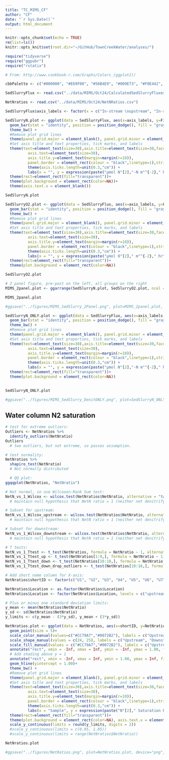```yaml
---
title: "TC_MIMS_CF"
author: "CF"
date: "`r Sys.Date()`"
output: html_document
---
```


```r
knitr::opts_chunk$set(echo = TRUE)
rm(list=ls())
knitr::opts_knit$set(root.dir="~/GitHub/TownCreekWater/analyses/")
```

```r
require("tidyverse")
require("ggpubr")
require("rstatix")
```

```r
# From: http://www.cookbook-r.com/Graphs/Colors_(ggplot2)/

cbbPalette <- c("#000000", "#E69F00", "#56B4E9", "#009E73", "#F0E442", "#0072B2", "#D55E00", "#CC79A7")
```

```r
SedSlurryFlux <- read.csv("../data/MIMS/Oct24/CalculatedSedSlurryFluxes.csv")

NetNratios <- read.csv("../data/MIMS/Oct24/NetNRatios.csv")
```

```r
SedSlurryFlux$axis_labels <- factor(x = c("In-stream \nupstream", "In-stream \nisland", "In-stream \ndownstream", "Dry \nupstream", "Dry \ndownstream"), levels = c("Dry \nupstream", "Dry \ndownstream", "In-stream \nupstream", "In-stream \ndownstream", "In-stream \nisland"))
```



```r
SedSlurryN.plot <- ggplot(data = SedSlurryFlux, aes(x=axis_labels, y=FinalFluxValue.umol.hr.m2._N)) +
  geom_bar(stat = "identity", position = position_dodge(), fill = "gray46", color = "gray46")+
  theme_bw() +
  #Remove plot grid lines
  theme(panel.grid.major = element_blank(), panel.grid.minor = element_blank()) + 
  #Set axis title and text properties, tick marks, and labels
  theme(text=element_text(size=30),axis.title=element_text(size=30,face="bold"),
          axis.text=element_text(size=30),  
          axis.title.y=element_text(margin=margin(r=10)),
          panel.border = element_rect(colour = "black",linetype=1),strip.text = element_text(size = 30), legend.position="right", legend.title = element_text(size=30), legend.text=element_text(size=30)) + 
          theme(axis.ticks.length=unit(0.3,"cm")) + 
          labs(x = "", y = expression(paste("µmol N"[2],"-N m"^{-2}," hr"^{-1})), title="") +
  theme(rect=element_rect(fill="transparent"))+
  theme(plot.background = element_rect(color=NA))+
  theme(axis.text.x = element_blank())

SedSlurryN.plot
```

```r
SedSlurryO2.plot <- ggplot(data = SedSlurryFlux, aes(x=axis_labels, y=FinalFluxValue.umol.hr.m2._O2)) +
  geom_bar(stat = "identity", position = position_dodge(), fill = "gray46", color = "gray46")+
  theme_bw() +
  #Remove plot grid lines
  theme(panel.grid.major = element_blank(), panel.grid.minor = element_blank()) + 
  #Set axis title and text properties, tick marks, and labels
  theme(text=element_text(size=30),axis.title=element_text(size=30,face="bold"),
          axis.text=element_text(size=30),  
          axis.title.y=element_text(margin=margin(r=10)),
          panel.border = element_rect(colour = "black",linetype=1),strip.text = element_text(size = 30), legend.position="right", legend.title = element_text(size=30), legend.text=element_text(size=30)) + 
          theme(axis.ticks.length=unit(0.3,"cm")) + 
          labs(x = "", y = expression(paste("µmol O"[2]," m"^{-2}," hr"^{-1})), title="") +
  theme(rect=element_rect(fill="transparent"))+
  theme(plot.background = element_rect(color=NA))

SedSlurryO2.plot
```

```r
# 2 panel figure, pre-post on the left, all groups on the right
MIMS_2panel.plot <- ggarrange(SedSlurryN.plot, SedSlurryO2.plot, ncol = 1, nrow = 2, legend = "none", align = "hv", labels = c("A", "B"))

MIMS_2panel.plot

#ggsave("../figures/MIMS_SedSlurry_2Panel.png", plot=MIMS_2panel.plot, device="png", path=NULL, scale=1, width=15, height=12, dpi=600, limitsize=TRUE, bg="white")
```

```r
SedSlurryN_ONLY.plot <- ggplot(data = SedSlurryFlux, aes(x=axis_labels, y=FinalFluxValue.umol.hr.m2._N)) +
  geom_bar(stat = "identity", position = position_dodge(), fill = "gray46", color = "gray46")+
  theme_bw() +
  #Remove plot grid lines
  theme(panel.grid.major = element_blank(), panel.grid.minor = element_blank()) + 
  #Set axis title and text properties, tick marks, and labels
  theme(text=element_text(size=30),axis.title=element_text(size=30,face="bold"),
          axis.text=element_text(size=30),  
          axis.title.y=element_text(margin=margin(r=10)),
          panel.border = element_rect(colour = "black",linetype=1),strip.text = element_text(size = 30), legend.position="right", legend.title = element_text(size=30), legend.text=element_text(size=30)) + 
          theme(axis.ticks.length=unit(0.3,"cm")) + 
          labs(x = "", y = expression(paste("µmol N"[2],"-N m"^{-2}," hr"^{-1})), title="Net Denitrification Rate") +
  theme(rect=element_rect(fill="transparent"))+
  theme(plot.background = element_rect(color=NA))
  

SedSlurryN_ONLY.plot

#ggsave("../figures/MIMS_SedSlurry_DenitONLY.png", plot=SedSlurryN_ONLY.plot, device="png", path=NULL, scale=1, width=15, height=10, dpi=600, limitsize=TRUE, bg="white")
```

## Water column N2 saturation
```r
# test for extreme outliers:
Outliers <- NetNratios %>%
  identify_outliers(NetNratio)
Outliers
  # two outliers, but not extreme, so passes assumption.

# test normality:
NetNratios %>%
  shapiro_test(NetNratio)
  # Not normally distributed

  # QQ plot:
ggqqplot(NetNratios, "NetNratio")

# Not normal, so use Wilcoxon-Rank Sum test:
NetN_vs_1_Wilcox <- wilcox.test(NetNratios$NetNratio, alternative = "two.sided", mu = 1, paired = F, data = NetNratios)
  # maintain null hypothesis that NetN ratio = 1 (neither net denitrifying nor N-fixing)

# Subset for upstream:
NetN_vs_1_Wilcox_upstream <- wilcox.test(NetNratios$NetNratio, alternative = "two.sided", mu = 1, paired = F, data = NetNratios[1:9,])
  # maintain null hypothesis that NetN ratio = 1 (neither net denitrifying nor N-fixing)

# Subset for downstream:
NetN_vs_1_Wilcox_downstream <- wilcox.test(NetNratios$NetNratio, alternative = "two.sided", mu = 1, paired = F, data = NetNratios[10:18,])
  # maintain null hypothesis that NetN ratio = 1 (neither net denitrifying nor N-fixing)

# T tests:
NetN_vs_1_Ttest <- t_test(NetNratios, formula = NetNratio ~ 1, alternative = "two.sided", mu = 1)
NetN_vs_1_Ttest_up <- t_test(NetNratios[1:9,], formula = NetNratio ~ 1, alternative = "two.sided", mu = 1)
NetN_vs_1_Ttest_down <- t_test(NetNratios[10:18,], formula = NetNratio ~ 1, alternative = "two.sided", mu = 1)
NetN_vs_1_Ttest_down_drop_outliers <- t_test(NetNratios[10:16,], formula = NetNratio ~ 1, alternative = "two.sided", mu = 1)
```

```r
# Add short name column for X-axis:
NetNratios$shortID <- factor(c("U1", "U2", "U3", "U4", "U5", "U6", "U7", "U8", "U9", "D1", "D2", "D3", "D4", "D5", "D6", "D7", "D8", "D9"), levels = c(c("U1", "U2", "U3", "U4", "U5", "U6", "U7", "U8", "U9", "D1", "D2", "D3", "D4", "D5", "D6", "D7", "D8", "D9")))

NetNratios$Location <- as.factor(NetNratios$Location)
NetNratios$Location <- factor(NetNratios$Location, levels = c("upstream", "downstream"))

# Plus or minus one standard deviation limits:
y_mean <- mean(NetNratios$NetNratio)
y_sd <- sd(NetNratios$NetNratio)
y_limits <- c(y_mean - (3*y_sd), y_mean + (3*y_sd))
```



```r
NetNratios.plot <- ggplot(data = NetNratios, aes(x=shortID, y=NetNratio, color = Location, fill = Location, shape = Location)) +
  geom_point(size = 5)+
  scale_color_manual(values=c("#CC79A7","#0072B2"), labels = c("Upstream", "Downstream"), name="Sample Location") +
  scale_shape_manual(values = c(24, 25), labels = c("Upstream", "Downstream"), name = "Sample Location")+
  scale_fill_manual(values = c("#CC79A7","#0072B2"), labels = c("Upstream", "Downstream"), name="Sample Location")+
  annotate("rect", xmin = -Inf, xmax = Inf, ymin = -Inf, ymax = 1.00, fill = "grey70", alpha = 0.25) +
  # Add shading above y = 1
  annotate("rect", xmin = -Inf, xmax = Inf, ymin = 1.00, ymax = Inf, fill = "grey1", alpha = 0.25) +
  geom_hline(yintercept = 1.00)+
  theme_bw() +
  #Remove plot grid lines
  theme(panel.grid.major = element_blank(), panel.grid.minor = element_blank()) + 
  #Set axis title and text properties, tick marks, and labels
  theme(text=element_text(size=30),axis.title=element_text(size=30,face="bold"),
          axis.text=element_text(size=30),  
          axis.title.y=element_text(margin=margin(r=10)),
          panel.border = element_rect(colour = "black",linetype=1),strip.text = element_text(size = 30), legend.position="top", legend.title = element_text(size=30), legend.text=element_text(size=30)) + 
          theme(axis.ticks.length=unit(0.3,"cm")) + 
          labs(x = "Sample", y = expression(paste("N"[2]," Saturation Ratio")), title="") +
  theme(rect=element_rect(fill="transparent"))+
  theme(plot.background = element_rect(color=NA), axis.text.x = element_text(angle=45, hjust = 1))+
  scale_y_continuous(limits = round(y_limits, digits = 2))
  #scale_y_continuous(limits = c(0.95, 1.05))
  #scale_y_continuous(limits = range(NetNratios$NetNratio))

NetNratios.plot

#ggsave("../figures/NetRatios.png", plot=NetNratios.plot, device="png", path=NULL, scale=1, width=11, height=8, dpi=600, limitsize=TRUE, bg="white")
```


